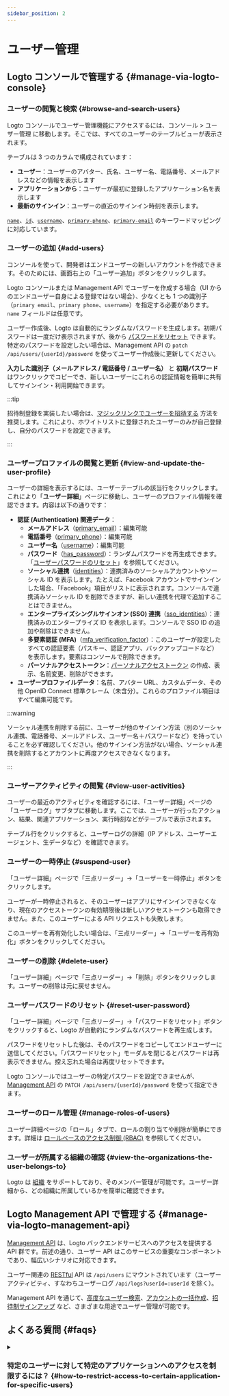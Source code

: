 ```yaml
---
sidebar_position: 2
---
```


# ユーザー管理

## Logto コンソールで管理する \{#manage-via-logto-console}

### ユーザーの閲覧と検索 \{#browse-and-search-users}

Logto コンソールでユーザー管理機能にアクセスするには、<CloudLink to="/users">コンソール > ユーザー管理</CloudLink>
に移動します。そこでは、すべてのユーザーのテーブルビューが表示されます。

テーブルは 3 つのカラムで構成されています：

- **ユーザー**：ユーザーのアバター、氏名、ユーザー名、電話番号、メールアドレスなどの情報を表示します
- **アプリケーションから**：ユーザーが最初に登録したアプリケーション名を表示します
- **最新のサインイン**：ユーザーの直近のサインイン時刻を表示します。

[`name`](/user-management/user-data#name)、[`id`](/user-management/user-data#id)、[`username`](/user-management/user-data#username)、[`primary-phone`](/user-management/user-data#primary_phone)、[`primary-email`](/user-management/user-data#primary_email) のキーワードマッピングに対応しています。

### ユーザーの追加 \{#add-users}

コンソールを使って、開発者はエンドユーザーの新しいアカウントを作成できます。そのためには、画面右上の「ユーザー追加」ボタンをクリックします。

Logto コンソールまたは Management API でユーザーを作成する場合（UI からのエンドユーザー自身による登録ではない場合）、少なくとも 1 つの識別子（`primary email`、`primary phone`、`username`）を指定する必要があります。`name` フィールドは任意です。

ユーザー作成後、Logto は自動的にランダムなパスワードを生成します。初期パスワードは一度だけ表示されますが、後から [パスワードをリセット](./manage-users#reset-user-password) できます。特定のパスワードを設定したい場合は、Management API の `patch /api/users/{userId}/password` を使ってユーザー作成後に更新してください。

**入力した識別子（メールアドレス / 電話番号 / ユーザー名）** と **初期パスワード** はワンクリックでコピーでき、新しいユーザーにこれらの認証情報を簡単に共有してサインイン・利用開始できます。

:::tip

招待制登録を実装したい場合は、[マジックリンクでユーザーを招待する](/end-user-flows/sign-up-and-sign-in/disable-user-registration#option-1-invite-user-with-magic-link-recommended) 方法を推奨します。これにより、ホワイトリストに登録されたユーザーのみが自己登録し、自分のパスワードを設定できます。

:::

### ユーザープロファイルの閲覧と更新 \{#view-and-update-the-user-profile}

ユーザーの詳細を表示するには、ユーザーテーブルの該当行をクリックします。これにより「**ユーザー詳細**」ページに移動し、ユーザーのプロファイル情報を確認できます。内容は以下の通りです：

- **認証 (Authentication) 関連データ**：
  - **メールアドレス**（[primary_email](/user-management/user-data#primary_email)）：編集可能
  - **電話番号**（[primary_phone](/user-management/user-data#primary_phone)）：編集可能
  - **ユーザー名**（[username](/user-management/user-data#username)）：編集可能
  - **パスワード**（[has_password](/user-management/user-data#has_password)）：ランダムパスワードを再生成できます。「[ユーザーパスワードのリセット](#reset-user-password)」を参照してください。
  - **ソーシャル連携**（[identities](/user-management/user-data#social-identities)）：連携済みのソーシャルアカウントやソーシャル ID を表示します。たとえば、Facebook アカウントでサインインした場合、「Facebook」項目がリストに表示されます。コンソールで連携済みソーシャル ID を削除できますが、新しい連携を代理で追加することはできません。
  - **エンタープライズシングルサインオン (SSO) 連携**（[sso_identities](/user-management/user-data#sso-identities)）：連携済みのエンタープライズ ID を表示します。コンソールで SSO ID の追加や削除はできません。
  - **多要素認証 (MFA)**（[mfa_verification_factor](/user-management/user-data#mfa_verification_factors)）：このユーザーが設定したすべての認証要素（パスキー、認証アプリ、バックアップコードなど）を表示します。要素はコンソールで削除できます。
  - **パーソナルアクセストークン**：[パーソナルアクセストークン](/user-management/personal-access-token) の作成、表示、名前変更、削除ができます。
- **ユーザープロファイルデータ**：名前、アバター URL、カスタムデータ、その他 OpenID Connect 標準クレーム（未含分）。これらのプロファイル項目はすべて編集可能です。

:::warning

ソーシャル連携を削除する前に、ユーザーが他のサインイン方法（別のソーシャル連携、電話番号、メールアドレス、ユーザー名＋パスワードなど）を持っていることを必ず確認してください。他のサインイン方法がない場合、ソーシャル連携を削除するとアカウントに再度アクセスできなくなります。

:::

### ユーザーアクティビティの閲覧 \{#view-user-activities}

ユーザーの最近のアクティビティを確認するには、「ユーザー詳細」ページの「ユーザーログ」サブタブに移動します。ここでは、ユーザーが行ったアクション、結果、関連アプリケーション、実行時刻などがテーブルで表示されます。

テーブル行をクリックすると、ユーザーログの詳細（IP アドレス、ユーザーエージェント、生データなど）を確認できます。

### ユーザーの一時停止 \{#suspend-user}

「ユーザー詳細」ページで「三点リーダー」→「ユーザーを一時停止」ボタンをクリックします。

ユーザーが一時停止されると、そのユーザーはアプリにサインインできなくなり、現在のアクセストークンの有効期限後は新しいアクセストークンも取得できません。また、このユーザーによる API リクエストも失敗します。

このユーザーを再有効化したい場合は、「三点リーダー」→「ユーザーを再有効化」ボタンをクリックしてください。

### ユーザーの削除 \{#delete-user}

「ユーザー詳細」ページで「三点リーダー」→「削除」ボタンをクリックします。ユーザーの削除は元に戻せません。

### ユーザーパスワードのリセット \{#reset-user-password}

「ユーザー詳細」ページで「三点リーダー」→「パスワードをリセット」ボタンをクリックすると、Logto が自動的にランダムなパスワードを再生成します。

パスワードをリセットした後は、そのパスワードをコピーしてエンドユーザーに送信してください。「パスワードリセット」モーダルを閉じるとパスワードは再表示できません。控え忘れた場合は再度リセットできます。

Logto コンソールではユーザーの特定パスワードを設定できませんが、[Management API](/integrate-logto/interact-with-management-api) の `PATCH /api/users/{userId}/password` を使って指定できます。

### ユーザーのロール管理 \{#manage-roles-of-users}

ユーザー詳細ページの「ロール」タブで、ロールの割り当てや削除が簡単にできます。詳細は [ロールベースのアクセス制御 (RBAC)](/authorization/role-based-access-control) を参照してください。

### ユーザーが所属する組織の確認 \{#view-the-organizations-the-user-belongs-to}

Logto は [組織](/organizations/organization-management) をサポートしており、そのメンバー管理が可能です。ユーザー詳細から、どの組織に所属しているかを簡単に確認できます。

## Logto Management API で管理する \{#manage-via-logto-management-api}

[Management API](/concepts/core-service/#management-api) は、Logto バックエンドサービスへのアクセスを提供する API 群です。前述の通り、ユーザー API はこのサービスの重要なコンポーネントであり、幅広いシナリオに対応できます。

ユーザー関連の [RESTful](https://en.wikipedia.org/wiki/Representational_state_transfer) API は `/api/users` にマウントされています（ユーザーアクティビティ、すなわちユーザーログ `/api/logs?userId=:userId` を除く）。

Management API を通じて、[高度なユーザー検索](/user-management/advanced-user-search)、[アカウントの一括作成](https://openapi.logto.io/operation/operation-createuser)、[招待制サインアップ](/end-user-flows/sign-up-and-sign-in/disable-user-registration) など、さまざまな用途でユーザー管理が可能です。

## よくある質問 \{#faqs}

<details>

<summary>

### 特定のユーザーに対して特定のアプリケーションへのアクセスを制限するには？ \{#how-to-restrict-access-to-certain-application-for-specific-users}

</summary>

Logto の [Omni-sign-in](https://logto.io/products/omni-sign-in) の性質上、認証 (Authentication) 前に特定のアプリケーションへのユーザーアクセスを制限する設計にはなっていません。
ただし、アプリケーション固有のユーザーロールや権限を設計し、API リソースを保護し、ユーザーサインイン後に API アクセス時に権限を検証することは可能です。
詳細は認可 (Authorization)：[ロールベースのアクセス制御 (RBAC)](/authorization/role-based-access-control) を参照してください。

</details>
